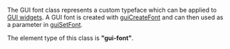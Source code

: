 
The GUI font class represents a custom typeface which can be applied to [[/GUI widgets.md|GUI widgets]]. A GUI font is created with [[/guiCreateFont.md|guiCreateFont]] and can then used as a parameter in [[/guiSetFont.md|guiSetFont]].

The element type of this class is '''"gui-font"'''.